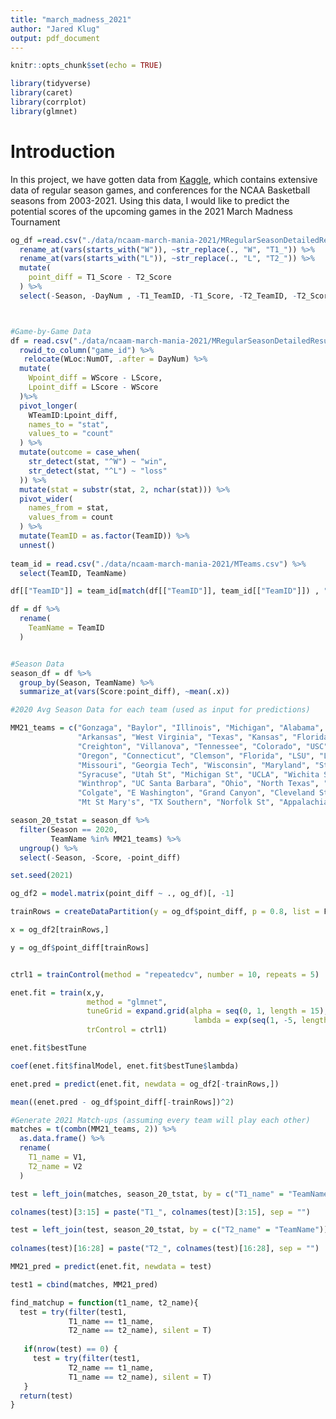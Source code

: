 ```yaml
---
title: "march_madness_2021"
author: "Jared Klug"
output: pdf_document
---
```


```r
knitr::opts_chunk$set(echo = TRUE)

library(tidyverse)
library(caret)
library(corrplot)
library(glmnet)
```

# Introduction

In this project, we have gotten data from [Kaggle](https://www.kaggle.com/c/ncaam-march-mania-2021), which contains extensive data of regular season games, and conferences for the NCAA Basketball seasons from 2003-2021. Using this data, I would like to predict the potential scores of the upcoming games in the 2021 March Madness Tournament

```r
og_df =read.csv("./data/ncaam-march-mania-2021/MRegularSeasonDetailedResults.csv") %>% 
  rename_at(vars(starts_with("W")), ~str_replace(., "W", "T1_")) %>% 
  rename_at(vars(starts_with("L")), ~str_replace(., "L", "T2_")) %>% 
  mutate(
    point_diff = T1_Score - T2_Score
  ) %>% 
  select(-Season, -DayNum , -T1_TeamID, -T1_Score, -T2_TeamID, -T2_Score, -T1_Loc, -NumOT)



#Game-by-Game Data
df = read.csv("./data/ncaam-march-mania-2021/MRegularSeasonDetailedResults.csv") %>% 
  rowid_to_column("game_id") %>% 
   relocate(WLoc:NumOT, .after = DayNum) %>% 
  mutate(
    Wpoint_diff = WScore - LScore,
    Lpoint_diff = LScore - WScore
  )%>% 
  pivot_longer(
    WTeamID:Lpoint_diff,
    names_to = "stat",
    values_to = "count"
  ) %>% 
  mutate(outcome = case_when(
    str_detect(stat, "^W") ~ "win", 
    str_detect(stat, "^L") ~ "loss"
  )) %>% 
  mutate(stat = substr(stat, 2, nchar(stat))) %>% 
  pivot_wider(
    names_from = stat,
    values_from = count
  ) %>% 
  mutate(TeamID = as.factor(TeamID)) %>% 
  unnest()
  
team_id = read.csv("./data/ncaam-march-mania-2021/MTeams.csv") %>% 
  select(TeamID, TeamName)

df[["TeamID"]] = team_id[match(df[["TeamID"]], team_id[["TeamID"]]) , "TeamName"]

df = df %>% 
  rename(
    TeamName = TeamID
  )


#Season Data
season_df = df %>% 
  group_by(Season, TeamName) %>% 
  summarize_at(vars(Score:point_diff), ~mean(.x))

#2020 Avg Season Data for each team (used as input for predictions)

MM21_teams = c("Gonzaga", "Baylor", "Illinois", "Michigan", "Alabama", "Ohio St", "Iowa", "Houston", 
               "Arkansas", "West Virginia", "Texas", "Kansas", "Florida St", "Purdue", "Oklahoma St", "Virginia",
               "Creighton", "Villanova", "Tennessee", "Colorado", "USC", "Texas Tech", "BYU", "San Diego St", 
               "Oregon", "Connecticut", "Clemson", "Florida", "LSU", "Loyola-Chicago", "North Carolina", "Oklahoma",
               "Missouri", "Georgia Tech", "Wisconsin", "Maryland", "St Bonaventure", "Virginia Tech", "VCU", "Rutgers",
               "Syracuse", "Utah St", "Michigan St", "UCLA", "Wichita St", "Oregon St", "Georgetown", "Drake",
               "Winthrop", "UC Santa Barbara", "Ohio", "North Texas", "Liberty", "UNC Greensboro", "Abilene Chr", "Morehead St",
               "Colgate", "E Washington", "Grand Canyon", "Cleveland St", "Oral Roberts", "Iona", "Drexel", "Hartford",
               "Mt St Mary's", "TX Southern", "Norfolk St", "Appalachian St")

season_20_tstat = season_df %>% 
  filter(Season == 2020,
         TeamName %in% MM21_teams) %>% 
  ungroup() %>% 
  select(-Season, -Score, -point_diff)


```

```r
set.seed(2021)

og_df2 = model.matrix(point_diff ~ ., og_df)[, -1]

trainRows = createDataPartition(y = og_df$point_diff, p = 0.8, list = F)

x = og_df2[trainRows,]

y = og_df$point_diff[trainRows]


ctrl1 = trainControl(method = "repeatedcv", number = 10, repeats = 5)

enet.fit = train(x,y,
                 method = "glmnet",
                 tuneGrid = expand.grid(alpha = seq(0, 1, length = 15),
                                         lambda = exp(seq(1, -5, length = 50))),
                 trControl = ctrl1)

enet.fit$bestTune

coef(enet.fit$finalModel, enet.fit$bestTune$lambda)

enet.pred = predict(enet.fit, newdata = og_df2[-trainRows,])

mean((enet.pred - og_df$point_diff[-trainRows])^2)


```

```r
#Generate 2021 Match-ups (assuming every team will play each other)
matches = t(combn(MM21_teams, 2)) %>% 
  as.data.frame() %>% 
  rename(
    T1_name = V1,
    T2_name = V2
  )

test = left_join(matches, season_20_tstat, by = c("T1_name" = "TeamName"))

colnames(test)[3:15] = paste("T1_", colnames(test)[3:15], sep = "")

test = left_join(test, season_20_tstat, by = c("T2_name" = "TeamName"))
  
colnames(test)[16:28] = paste("T2_", colnames(test)[16:28], sep = "")

MM21_pred = predict(enet.fit, newdata = test)

test1 = cbind(matches, MM21_pred)

find_matchup = function(t1_name, t2_name){
  test = try(filter(test1, 
             T1_name == t1_name,
             T2_name == t2_name), silent = T)
  
   if(nrow(test) == 0) {
     test = try(filter(test1, 
             T2_name == t1_name,
             T1_name == t2_name), silent = T)
   }
  return(test)
}
```

